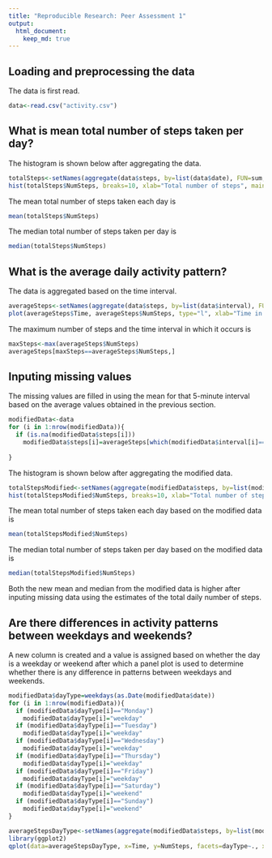 ```yaml
---
title: "Reproducible Research: Peer Assessment 1"
output: 
  html_document:
    keep_md: true
---
```



## Loading and preprocessing the data
The data is first read.
```r
data<-read.csv("activity.csv")
```

## What is mean total number of steps taken per day?
The histogram is shown below after aggregating the data.
```r
totalSteps<-setNames(aggregate(data$steps, by=list(data$date), FUN=sum, na.rm=TRUE),c("Day","NumSteps"))
hist(totalSteps$NumSteps, breaks=10, xlab="Total number of steps", main="Histogram of the total number of steps")
```

The mean total number of steps taken each day is
```r
mean(totalSteps$NumSteps)
```

The median total number of steps taken per day is
```r
median(totalSteps$NumSteps)
```

## What is the average daily activity pattern?
The data is aggregated based on the time interval.
```r
averageSteps<-setNames(aggregate(data$steps, by=list(data$interval), FUN=mean, na.rm=TRUE),c("Time","NumSteps"))
plot(averageSteps$Time, averageSteps$NumSteps, type="l", xlab="Time in minutes using 5-min intervals", ylab="Average number of steps")
```

The maximum number of steps and the time interval in which it occurs is
```r
maxSteps<-max(averageSteps$NumSteps)
averageSteps[maxSteps==averageSteps$NumSteps,]
```
## Inputing missing values
The missing values are filled in using the mean for that 5-minute interval based on the average values obtained in the previous section.
```r
modifiedData<-data
for (i in 1:nrow(modifiedData)){
  if (is.na(modifiedData$steps[i]))
    modifiedData$steps[i]=averageSteps[which(modifiedData$interval[i]==averageSteps$Time),]$NumSteps
  
}
```

The histogram is shown below after aggregating the modified data.
```r
totalStepsModified<-setNames(aggregate(modifiedData$steps, by=list(modifiedData$date), FUN=sum, na.rm=TRUE),c("Day","NumSteps"))
hist(totalStepsModified$NumSteps, breaks=10, xlab="Total number of steps", main="Histogram of the total number of steps based on modified data")
```

The mean total number of steps taken each day based on the modified data is
```r
mean(totalStepsModified$NumSteps)
```

The median total number of steps taken per day based on the modified data is
```r
median(totalStepsModified$NumSteps)
```
Both the new mean and median from the modified data is higher after inputing missing data using the estimates of the total daily number of steps.

## Are there differences in activity patterns between weekdays and weekends?
A new column is created and a value is assigned based on whether the day is a weekday or weekend after which a panel plot is used to determine whether there is any difference in patterns between weekdays and weekends.
```r
modifiedData$dayType=weekdays(as.Date(modifiedData$date))
for (i in 1:nrow(modifiedData)){
  if (modifiedData$dayType[i]=="Monday")
    modifiedData$dayType[i]="weekday"
  if (modifiedData$dayType[i]=="Tuesday")
    modifiedData$dayType[i]="weekday"
  if (modifiedData$dayType[i]=="Wednesday")
    modifiedData$dayType[i]="weekday"
  if (modifiedData$dayType[i]=="Thursday")
    modifiedData$dayType[i]="weekday"
  if (modifiedData$dayType[i]=="Friday")
    modifiedData$dayType[i]="weekday"
  if (modifiedData$dayType[i]=="Saturday")
    modifiedData$dayType[i]="weekend"
  if (modifiedData$dayType[i]=="Sunday")
    modifiedData$dayType[i]="weekend"
}

averageStepsDayType<-setNames(aggregate(modifiedData$steps, by=list(modifiedData$interval,modifiedData$dayType), FUN=mean),c("Time","dayType","NumSteps"))
library(ggplot2)
qplot(data=averageStepsDayType, x=Time, y=NumSteps, facets=dayType~., xlim=c(0,2400), geom="line", xlab="Time in minutes using 5-min intervals", ylab="Average number of steps", main="Comparison between weekdays and weekends")

```